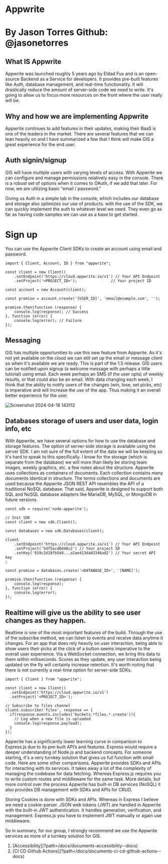 
# Appwrite

# By Jason Torres Github: @jasonetorres

## What IS Appwrite

Appwrite was launched roughly 5 years ago by Eldad Fux and is an
open-source Backend as a Service for developers. It provides pre-built
features like Auth, database management, and real-time functionality. It
will drastically reduce the amount of server-side code we need to
write. It's going to allow us to focus more resources on the front where
the user really will be.

## Why and how we are implementing Appwrite

Appwrite continues to add features in their updates, making their
BaaS is one of the leaders in the market. There are several features that
we can lean heavily on and I have summarized a few that I think will
make GIS a great experience for the end user.

## Auth signin/signup

GIS will have multiple users with varying levels of access. With
Appwrite we can configure and manage permissions relatively
easy in the console. There is a robust set of options when it comes to
OAuth, if we add that later. For now, we are utilizing basic “email /
password.”

Giving us Auth in a simple tab in the console, which includes our
database and storage also optimizes our use of products. with the use of
the SDK, we can quickly implement the auth to whatever level
we need. They even go as far as having code samples we can use as
a base to get started.

# Sign up

You can use the Appwrite Client SDKs to create an account using email and password.

```
import { Client, Account, ID } from "appwrite";

const client = new Client()
    .setEndpoint('https://cloud.appwrite.io/v1') // Your API Endpoint
    .setProject('<PROJECT_ID>');               // Your project ID

const account = new Account(client);

const promise = account.create('[USER_ID]', 'email@example.com', '');

promise.then(function (response) {
    console.log(response); // Success
}, function (error) {
    console.log(error); // Failure
});

```

## Messaging

GIS has multiple opportunities to use this new feature from Appwrite.
As it's not yet available on the cloud we can still set up the email or
message client so when it's available we are ready. This is part of the
1.5 release. GIS users can be notified upon signup (a welcome
message with perhaps a little tutorial) using email. Each week perhaps
an SMS (if the user opts) of weekly results, or that could also be an email.
With data changing each week, I think that the ability to notify users of
the changes (win, lose, set picks, etc) is imperative and will increase
the use of the app. Thus making it an overall better experience for the
user.

![Screenshot 2024-04-18 143112](static/media/public/assets/storybook/appwriteMessaging.png)

## Databases storage of users and user data, login info, etc

With Appwrite, we have several options for how to use the database
and storage features. The option of server-side storage is available
using the server SDK. I am not sure of the full extent of the data we will
be keeping so it's hard to speak to this specifically. I know for the
storage (which is separate from the database) we will more than likely
be storing team images, weekly graphics, etc. a few notes about the
structure. Appwrite uses collections as containers of documents. Each
collection contains many documents identical in structure. The terms
collections and documents are used because the Appwrite JSON
REST API resembles the API of a traditional NoSQL database.
That said, Appwrite is designed to support both SQL and NoSQL
database adapters like MariaDB, MySQL, or MongoDB in future versions.

```
const sdk = require('node-appwrite');

// Init SDK
const client = new sdk.Client();

const databases = new sdk.Databases(client);

client
    .setEndpoint('https://cloud.appwrite.io/v1') // Your API Endpoint
    .setProject('5df5acd0d48c2') // Your project ID
    .setKey('919c2d18fb5d4...a2ae413da83346ad2') // Your secret API key
;

const promise = databases.create('<DATABASE_ID>', '[NAME]');

promise.then(function (response) {
    console.log(response);
}, function (error) {
    console.log(error);
});

```

## Realtime will give us the ability to see user changes as they happen.

Realtime is one of the most important features of the build. Through
the use of the subscribe method, we can listen to events and
receive data anytime it changes. For an app that does rely heavily on
user interaction, being able to show users their picks at the click of a
button seems imperative to the overall user experience. Via a
WebSocket connection, we bring this data to them within milliseconds.
Scores as they update, any user interaction being updated on the fly
will certainly increase retention. It's worth noting that there is not
currently a real-time option for server-side SDKs.

```
import { Client } from "appwrite";

const client = new Client()
  .setEndpoint('https://cloud.appwrite.io/v1')
  .setProject('<PROJECT_ID>');

// Subscribe to files channel
client.subscribe('files', response => {
  if(response.events.includes('buckets.*files.*.create')){
    // Log when a new file is uploaded
    console.log(response.payload);
  }
});

```

Appwrite has a significantly lower learning curve in comparison to
Express.js due to its pre-built API’s and features. Express would
require a deeper understanding of Node.js and backend concepts.
For someone starting, it's a very turnkey solution that gives us full
function with small code. Here are some other comparisons.
Appwrite provides SDKs and APIs for interacting with its services. It
takes away a lot of the complexity of managing the codebase for data
fetching. Whereas Express.js requires you to write custom routes and
middleware for the same task. More details, but more control over the
process Appwrite has built-in DB services (NoSQL) it also provides DB
management with SDKs and APIs for CRUD.

Storing Cookies is done with SDKs and APIs. Whereas in Express I
believe we need a cookie-parser.
JSON web tokens (JWT) are handled in Appwrite with the built-in JWT
authentication. It handles generation, verification, and management.
Express.js you have to implement JWT manually or again use
middleware.

So in summary, for our group, I strongly recommend we use the
Appwrite services as more of a turnkey solution for GIS.

<ol className="doc_nav_links">
  <li>[Accessibility](?path=/docs/documents-accessibility--docs)</li>
  <li>
    [CI CD Github Actions](?path=/docs/documents-ci-cd-github-actions--docs)
  </li>
</ol>
